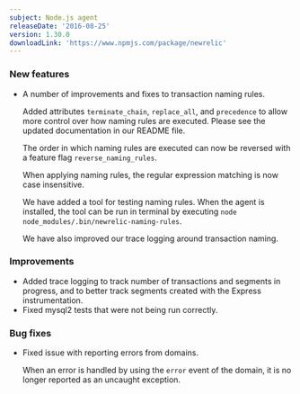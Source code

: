```yaml
---
subject: Node.js agent
releaseDate: '2016-08-25'
version: 1.30.0
downloadLink: 'https://www.npmjs.com/package/newrelic'
---
```


### New features

* A number of improvements and fixes to transaction naming rules.

  Added attributes `terminate_chain`, `replace_all`, and `precedence` to allow more control over how naming rules are executed. Please see the updated documentation in our README file.

  The order in which naming rules are executed can now be reversed with a feature flag `reverse_naming_rules`.

  When applying naming rules, the regular expression matching is now case insensitive.

  We have added a tool for testing naming rules. When the agent is installed, the tool can be run in terminal by executing `node node_modules/.bin/newrelic-naming-rules`.

  We have also improved our trace logging around transaction naming.

### Improvements

* Added trace logging to track number of transactions and segments in progress, and to better track segments created with the Express instrumentation.
* Fixed mysql2 tests that were not being run correctly.

### Bug fixes

* Fixed issue with reporting errors from domains.

  When an error is handled by using the `error` event of the domain, it is no longer reported as an uncaught exception.
